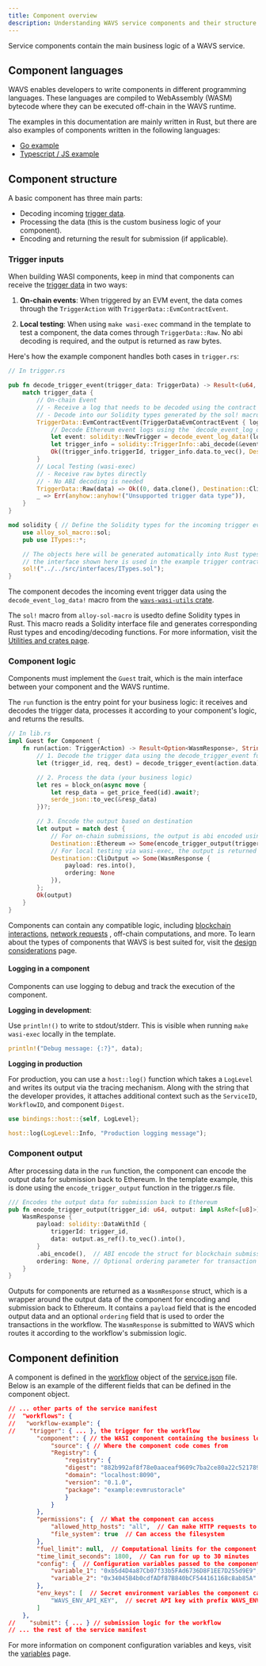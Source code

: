 ```yaml
---
title: Component overview
description: Understanding WAVS service components and their structure
---
```

<!--docsignore
docsignore-->

Service components contain the main business logic of a WAVS service.

## Component languages

WAVS enables developers to write components in different programming languages. These languages are compiled to WebAssembly (WASM) bytecode where they can be executed off-chain in the WAVS runtime.

The examples in this documentation are mainly written in Rust, but there are also examples of components written in the following languages:

-  [Go example](https://github.com/Lay3rLabs/wavs-foundry-template/tree/main/components/golang-evm-price-oracle)
-  [Typescript / JS example](https://github.com/Lay3rLabs/wavs-foundry-template/tree/main/components/js-evm-price-oracle)

## Component structure

A basic component has three main parts:

- Decoding incoming [trigger data](../triggers#trigger-lifecycle).
- Processing the data (this is the custom business logic of your component).
- Encoding and returning the result for submission (if applicable).

### Trigger inputs

When building WASI components, keep in mind that components can receive the [trigger data](../triggers#trigger-lifecycle) in two ways:

1. **On-chain events**: When triggered by an EVM event, the data comes through the `TriggerAction` with `TriggerData::EvmContractEvent`.

2. **Local testing**: When using `make wasi-exec` command in the template to test a component, the data comes through `TriggerData::Raw`. No abi decoding is required, and the output is returned as raw bytes.

Here's how the example component handles both cases in `trigger.rs`:

```rust
// In trigger.rs

pub fn decode_trigger_event(trigger_data: TriggerData) -> Result<(u64, Vec<u8>, Destination)> {
    match trigger_data {
        // On-chain Event
        // - Receive a log that needs to be decoded using the contract's ABI
        // - Decode into our Solidity types generated by the sol! macro from the Solidity interface
        TriggerData::EvmContractEvent(TriggerDataEvmContractEvent { log, .. }) => {
            // Decode Ethereum event logs using the `decode_event_log_data!` macro
            let event: solidity::NewTrigger = decode_event_log_data!(log)?;
            let trigger_info = solidity::TriggerInfo::abi_decode(&event._triggerInfo)?;
            Ok((trigger_info.triggerId, trigger_info.data.to_vec(), Destination::Ethereum))
        }
        // Local Testing (wasi-exec)
        // - Receive raw bytes directly
        // - No ABI decoding is needed
        TriggerData::Raw(data) => Ok((0, data.clone(), Destination::CliOutput)),
        _ => Err(anyhow::anyhow!("Unsupported trigger data type")),
    }
}

mod solidity { // Define the Solidity types for the incoming trigger event using the `sol!` macro
    use alloy_sol_macro::sol;
    pub use ITypes::*;

    // The objects here will be generated automatically into Rust types.
    // the interface shown here is used in the example trigger contract in the template.
    sol!("../../src/interfaces/ITypes.sol");
}
```

The component decodes the incoming event trigger data using the `decode_event_log_data!` macro from the [`wavs-wasi-utils` crate](https://docs.rs/wavs-wasi-utils/latest/wavs_wasi_utils/macro.decode_event_log_data.html).

The `sol!` macro from `alloy-sol-macro` is usedto define Solidity types in Rust. This macro reads a Solidity interface file and generates corresponding Rust types and encoding/decoding functions. For more information, visit the [Utilities and crates page](./utilities#sol-macro).

### Component logic

Components must implement the `Guest` trait, which is the main interface between your component and the WAVS runtime.

The `run` function is the entry point for your business logic: it receives and decodes the trigger data, processes it according to your component's logic, and returns the results.


```rust
// In lib.rs
impl Guest for Component {
    fn run(action: TriggerAction) -> Result<Option<WasmResponse>, String> {
        // 1. Decode the trigger data using the decode_trigger_event function from trigger.rs
        let (trigger_id, req, dest) = decode_trigger_event(action.data)?;

        // 2. Process the data (your business logic)
        let res = block_on(async move {
            let resp_data = get_price_feed(id).await?;
            serde_json::to_vec(&resp_data)
        })?;

        // 3. Encode the output based on destination
        let output = match dest {
            // For on-chain submissions, the output is abi encoded using the encode_trigger_output function from trigger.rs
            Destination::Ethereum => Some(encode_trigger_output(trigger_id, &res)),
            // For local testing via wasi-exec, the output is returned as raw bytes
            Destination::CliOutput => Some(WasmResponse {
                payload: res.into(),
                ordering: None
            }),
        };
        Ok(output)
    }
}
```

Components can contain any compatible logic, including [blockchain interactions](./blockchain-interactions), [network requests](./network-requests) , off-chain computations, and more. To learn about the types of components that WAVS is best suited for, visit the [design considerations](../../design) page.

#### Logging in a component

Components can use logging to debug and track the execution of the component.

**Logging in development**:

Use `println!()` to write to stdout/stderr. This is visible when running `make wasi-exec` locally in the template.

```rust lib.rs
println!("Debug message: {:?}", data);
```

**Logging in production**

For production, you can use a `host::log()` function which takes a `LogLevel` and writes its output via the tracing mechanism. Along with the string that the developer provides, it attaches additional context such as the `ServiceID`, `WorkflowID`, and component `Digest`.

```rust lib.rs
use bindings::host::{self, LogLevel};

host::log(LogLevel::Info, "Production logging message");
```

### Component output

After processing data in the `run` function, the component can encode the output data for submission back to Ethereum. In the template example, this is done using the `encode_trigger_output` function in the trigger.rs file.

```rust
/// Encodes the output data for submission back to Ethereum
pub fn encode_trigger_output(trigger_id: u64, output: impl AsRef<[u8]>) -> WasmResponse {
    WasmResponse {
        payload: solidity::DataWithId {
            triggerId: trigger_id,
            data: output.as_ref().to_vec().into(),
        }
        .abi_encode(),  // ABI encode the struct for blockchain submission
        ordering: None, // Optional ordering parameter for transaction sequencing
    }
}
```

Outputs for components are returned as a `WasmResponse` struct, which is a wrapper around the output data of the component for encoding and submission back to Ethereum. It contains a `payload` field that is the encoded output data and an optional `ordering` field that is used to order the transactions in the workflow. The `WasmResponse` is submitted to WAVS which routes it according to the workflow's submission logic.

## Component definition

A component is defined in the [workflow](../workflows) object of the [service.json](../service) file. Below is an example of the different fields that can be defined in the component object.

```json service.json
// ... other parts of the service manifest
//  "workflows": {
//   "workflow-example": {
//    "trigger": { ... }, the trigger for the workflow
        "component": { // the WASI component containing the business logic of the workflow
            "source": { // Where the component code comes from
            "Registry": {
                "registry": {
                "digest": "882b992af8f78e0aaceaf9609c7ba2ce80a22c521789c94ae1960c43a98295f5", // SHA-256 hash of the component's bytecode
                "domain": "localhost:8090",
                "version": "0.1.0",
                "package": "example:evmrustoracle"
                }
            }
        },
        "permissions": {  // What the component can access
            "allowed_http_hosts": "all",  // Can make HTTP requests to any host
            "file_system": true  // Can access the filesystem
        },
        "fuel_limit": null,  // Computational limits for the component
        "time_limit_seconds": 1800,  // Can run for up to 30 minutes
        "config": {  // Configuration variables passed to the component
            "variable_1": "0xb5d4D4a87Cb07f33b5FAd6736D8F1EE7D255d9E9",  // NFT contract address
            "variable_2": "0x34045B4b0cdfADf87B840bCF544161168c8ab85A"  // Reward token address
        },
        "env_keys": [  // Secret environment variables the component can access from .env
            "WAVS_ENV_API_KEY",  // secret API key with prefix WAVS_ENV_
        ]
    },
//    "submit": { ... } // submission logic for the workflow
// ... the rest of the service manifest
```

For more information on component configuration variables and keys, visit the [variables](./variables) page.
